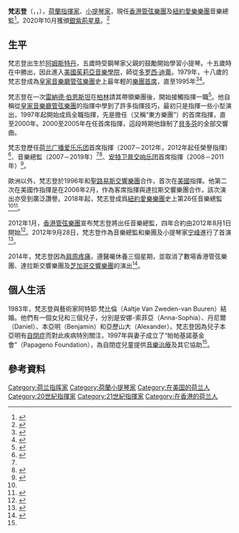 {{noteTA|G1=Music}}
{{Infobox musical artist  <!-- See Wikipedia:WikiProject Musicians -->
| Name                = '''Jaap van Zweden'''<br />梵志登
| Img                 = Violist Jaap van Zweden aan het spelen, Bestanddeelnr 931-2773.jpg
| Img_capt            =
| Img_size            = 200px
| Landscape           =
| Background          = non_vocal_instrumentalist
| birth_date         = {{birth date and age|1960|12|12}}
| birth_place        ={{NET}}[[阿姆斯特丹|阿姆斯特丹]]
| Died                =
| Instrument          = [[小提琴|小提琴]]
| Genre               = [[古典音樂|古典音樂]]
| Occupation          = [[指揮家|指揮家]]、[[小提琴家|小提琴家]]
| Years_active        = 1976年－
| Label               =
| Associated_acts     = [[香港管弦樂團|香港管弦樂團]]
| URL                 = [http://www.jaapvanzweden.com/ www.jaapvanzweden.com]
}}
'''梵志登'''{{SBSHK}}（{{lang-nl|'''Jaap van Zweden'''}}，{{IPA-nl|ja:p fan zwe:dən}}，{{bd|1960年|12月12日|||CatIdx=van}}），[[荷蘭|荷蘭]][[指揮家|指揮家]]、[[小提琴家|小提琴家]]，現任[[香港管弦樂團|香港管弦樂團]]及[[紐約愛樂樂團|紐約愛樂樂團]]音樂總監<ref name="hkp">{{cite web|url=https://www.hkphil.org/tc/artist/jaap-van-zweden|title=梵志登 | 港樂|accessdate=2019-07-27|archive-date=2019-07-27|archive-url=https://web.archive.org/web/20190727213958/https://www.hkphil.org/tc/artist/jaap-van-zweden|dead-url=no}}</ref>。2020年10月獲頒[[銀紫荊星章|銀紫荊星章]]。<ref>{{cite web |url=http://paper.wenweipo.com/2020/10/01/HS2010010025.htm |title=2020年 授勳名單 |publisher=文匯報 |date=2020-10-01 |accessdate=2020-10-05 |archive-date=2020-10-05 |archive-url=https://web.archive.org/web/20201005062907/http://paper.wenweipo.com/2020/10/01/HS2010010025.htm |dead-url=no }}</ref>

== 生平 ==
梵志登出生於[[阿姆斯特丹|阿姆斯特丹]]，五歲時受鋼琴家父親的鼓勵開始學習小提琴。十五歲時在{{link-nl|奧斯卡·巴克小提琴比赛|Nationaal Vioolconcours Oskar Back}}中勝出，因此進入[[美國|美國]][[茱莉亞音樂學院|茱莉亞音樂學院]]，師從[[多罗西·迪蕾|多罗西·迪蕾]]。1979年，十八歲的梵志登成為[[皇家音樂廳管弦樂團|皇家音樂廳管弦樂團]]史上最年輕的[[樂團首席|樂團首席]]，直至1995年<ref name="playbill">{{cite web|url=http://www.playbill.com/news/article/5947.html|title=Dallas Symphony Names Jaap van Zweden Music Director|date=2007-02-01|work=Playbill Arts|author=Vivien Schweitzer|accessdate=2019-07-27|archive-date=2019-07-27|archive-url=https://web.archive.org/web/20190727213953/http://www.playbill.com/news/article/5947.html|dead-url=no}}</ref><ref name="jj">{{cite web|url=http://journal.juilliard.edu/journal/1603/van-zweden|title=Alum to Head N.Y. Phil|author=Ira Rosenblum|date=2016-02|work=The Juilliard Journal|accessdate=2019-07-27|archive-date=2019-07-27|archive-url=https://web.archive.org/web/20190727214003/http://journal.juilliard.edu/journal/1603/van-zweden|dead-url=no}}</ref>。

梵志登在一次[[雷納德·伯恩斯坦|雷納德·伯恩斯坦]]在[[柏林|柏林]]請其帶領樂團後，開始接觸指揮一職<ref>{{cite web|url=https://www.jaapvanzweden.com/the-violonist.html|title=The Violonist|work=jaapvanzweden.com|accessdate=2019-07-27|archive-date=2019-05-25|archive-url=https://web.archive.org/web/20190525130041/http://jaapvanzweden.com/the-violonist.html|dead-url=no}}</ref>。他自稱從[[皇家音樂廳管弦樂團|皇家音樂廳管弦樂團]]的指揮中學到了許多指揮技巧，最初只是指揮一些小型演出，1997年起開始成爲全職指揮，先是擔任{{link-nl|荷兰交响乐团|Orkest van het Oosten}}（又稱“東方樂團”）的首席指揮，直至2000年。2000至2005年在{{link-nl|海牙愛樂樂團|Residentie Orkest}}任首席指揮，這段時期他錄制了[[貝多芬|貝多芬]]的全部交響曲。

梵志登歷任[[荷兰广播爱乐乐团|荷兰广播爱乐乐团]]首席指揮（2007－2012年，2012年起任榮譽指揮）<ref>{{cite web|url=https://www.radiofilharmonischorkest.nl/jaap-van-zweden-2005-2012|title=Jaap van Zweden 2005-2012|work=Radio Filharmonisch Orkest|accessdate=2019-07-27|archive-date=2019-07-27|archive-url=https://web.archive.org/web/20190727214003/https://www.radiofilharmonischorkest.nl/jaap-van-zweden-2005-2012|dead-url=no}}</ref>、{{le|達拉斯交響樂團|Dallas Symphony Orchestra}}音樂總監（2007－2019年）<ref name="playbill"/><ref>{{cite news|url=https://www.dmagazine.com/arts-entertainment/2013/11/jaap-van-zweden-extends-tenure-with-dallas-symphony-by-three-years/|title=Jaap van Zweden Extends Tenure With Dallas Symphony by Three Years|date=2013-11-25|author=Peter Simek|work=D Magazine|accessdate=2019-07-27|archive-date=2019-07-27|archive-url=https://web.archive.org/web/20190727213953/https://www.dmagazine.com/arts-entertainment/2013/11/jaap-van-zweden-extends-tenure-with-dallas-symphony-by-three-years/|dead-url=no}}</ref>、[[安特卫普交响乐团|安特卫普交响乐团]]首席指揮（2008－2011年）<ref>{{cite web | url=https://www.antwerpsymphonyorchestra.be/nl/dirigenten/jaap-van-zweden | title=Jaap van Zweden | work=Antwerp Symphony Orchestra | accessdate=2019-07-27 | archive-date=2019-07-27 | archive-url=https://web.archive.org/web/20190727214003/https://www.antwerpsymphonyorchestra.be/nl/dirigenten/jaap-van-zweden | dead-url=no }}</ref>。

歐洲以外，梵志登於1996年和[[聖路易斯交響樂團|聖路易斯交響樂團]]合作，首次在[[美國|美國]]指揮。他第二次在美國作指揮是在2006年2月，作為客席指揮與達拉斯交響樂團合作，該次演出亦受到廣泛讚譽。2018年起，梵志登成爲[[紐約愛樂樂團|紐約愛樂樂團]]史上第26任音樂總監<ref name="jj"/><ref>{{cite web|url=https://nyphil.org/about-us/artists/jaap-van-zweden|title=Music Director Jaap van Zweden|work=New York Philharmonic|accessdate=2019-07-27|archive-date=2019-07-29|archive-url=https://web.archive.org/web/20190729220346/https://nyphil.org/about-us/artists/jaap-van-zweden|dead-url=no}}</ref>。

2012年1月，[[香港管弦樂團|香港管弦樂團]]宣布梵志登將出任音樂總監，四年合約由2012年8月1日開始<ref>{{cite press release | url=http://www.hkpo.com/eng/press/press_releases/2012/20120116.jsp | title=HKPO Welcomes New Music Director Maestro Jaap van Zweden Takes the Helm from Season 2012/13 | work=HK Phil | date=2012-01-16 | access-date=2014-07-27 | archive-date=2014-10-25 | archive-url=https://web.archive.org/web/20141025220606/http://www.hkpo.com/eng/press/press_releases/2012/20120116.jsp | dead-url=no }}</ref>。2012年9月28日，梵志登作為音樂總監和樂團及小提琴家[[宁峰|宁峰]]進行了首演<ref>{{cite press release | url=http://www.hkpo.com/eng/press/press_releases/2012/20120928.jsp | title=Hong Kong Philharmonic’s New Music Director Jaap van Zweden Leads the Orchestra and Violinist Ning Feng in His Inaugural Concert | publisher=HK Phil | date=2012-09-28 | access-date=2019-07-27 | archive-date=2019-07-27 | archive-url=https://web.archive.org/web/20190727213957/http://www.hkpo.com/eng/press/press_releases/2012/20120928.jsp | dead-url=no }}</ref>。

2014年，梵志登因為[[肩周炎|肩周疼痛]]，遵醫囑休養三個星期，並取消了數場香港管弦樂團、達拉斯交響樂團及[[芝加哥交響樂團|芝加哥交響樂團]]的演出<ref>{{cite web|url=https://www.scmp.com/news/hong-kong/article/1614731/hk-philharmonic-conductor-cancels-two-concerts-due-shoulder-injury|title=Hong Kong Philharmonic conductor cancels two concerts due to shoulder injury|author=Oliver Chou|date=2014-10-12|work=South China Morning Post|accessdate=2019-07-27|archive-date=2019-07-27|archive-url=https://web.archive.org/web/20190727213953/https://www.scmp.com/news/hong-kong/article/1614731/hk-philharmonic-conductor-cancels-two-concerts-due-shoulder-injury|dead-url=no}}</ref>。

== 個人生活 ==
1983年，梵志登與藝術家阿特耶·梵比倫（Aaltje Van Zweden-van Buuren）結婚。他們有一個女兒和三個兒子，分別是安娜-索菲亞（Anna-Sophia）、丹尼爾（Daniel）、本亞明（Benjamin）和亞歷山大（Alexander）。梵志登因為兒子本亞明有[[自閉症|自閉症]]而對此疾病特別關注，1997年與妻子成立了“帕帕基諾基金會”（Papageno Foundation），為自閉症兒童提供[[音樂治療|音樂治療]]及其它協助<ref name="hkp"/>。

== 參考資料 ==
{{portal|荷兰|人物|古典音乐}}
{{reflist}}
{{安特卫普交响乐团指挥}}
{{Authority control}}
{{DEFAULTSORT:van Zweden, Jaap}}
[[Category:荷兰指挥家|Category:荷兰指挥家]]
[[Category:荷蘭小提琴家|Category:荷蘭小提琴家]]
[[Category:在美国的荷兰人|Category:在美国的荷兰人]]
[[Category:20世紀指揮家|Category:20世紀指揮家]]
[[Category:21世紀指揮家|Category:21世紀指揮家]]
[[Category:在香港的荷兰人|Category:在香港的荷兰人]]